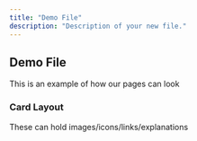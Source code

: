 ```yaml
---
title: "Demo File"
description: "Description of your new file."
---
```


## Demo File

This is an example of how our pages can look

### Card Layout

These can hold images/icons/links/explanations

<CardGroup cols={2}>
  <Card title="Markdown file - demo" icon="leaf" color="orange" href="https://github.com/topazpalgi/docs/blob/7875b5584fa948e40508886c591a5c8d4ca79ec8/v1/development/demo.mdx" />

  <Card title="Card 2" icon="sparkles" color="orange" />
</CardGroup>

###